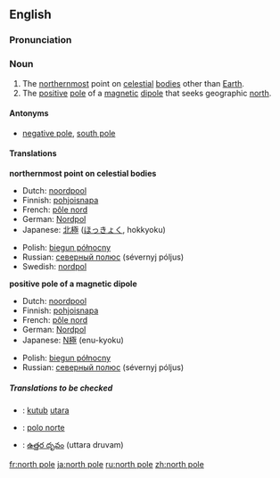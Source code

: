 {{see|North Pole}}
==English==
===Pronunciation===
{{IPA|/ˌnɔːθ ˈpəʊl/}}

===Noun===
{{en-noun|sg=[[north]] [[pole]]}}

# The [[northernmost]] point on [[celestial]] [[body|bodies]] other than [[Earth]].
# The [[positive]] [[pole]] of a [[magnetic]] [[dipole]] that seeks geographic [[north]].

====Antonyms====
*{{italbrac-colon|positive pole}} [[negative pole]], [[south pole]]

====Translations====
'''northernmost point on celestial bodies'''
{{top}}
*Dutch: [[noordpool]] {{m}}
*Finnish: [[pohjoisnapa]]
*French: [[pôle nord]] {{m}}
*German: [[Nordpol]] {{m}}
*Japanese: [[北極]] ([[ほっきょく]], hokkyoku)
{{mid}}
*Polish: [[biegun północny]] {{m}}
*Russian: [[северный полюс]] (sévernyj póljus) {{m}}
*Swedish: [[nordpol]] {{c}}
{{bottom}}

'''positive pole of a magnetic dipole'''
{{top}}
*Dutch: [[noordpool]] {{m}}
*Finnish: [[pohjoisnapa]]
*French: [[pôle nord]] {{m}}
*German: [[Nordpol]] {{m}}
*Japanese: [[N極]] (enu-kyoku)
{{mid}}
*Polish: [[biegun północny]] {{m}}
*Russian: [[северный полюс]] (sévernyj póljus) {{m}}
{{bottom}}

=====Translations to be checked=====
{{rfc-trans}}
{{top}}
*{{ttbc|Indonesian}}: [[kutub]] [[utara]]
{{mid}}
*{{ttbc|Spanish}}: [[polo norte]]
*{{ttbc|Telugu}}: [[ఉత్తర దృవం]] (uttara druvam)
{{bottom}}

[[fr:north pole]]
[[ja:north pole]]
[[ru:north pole]]
[[zh:north pole]]